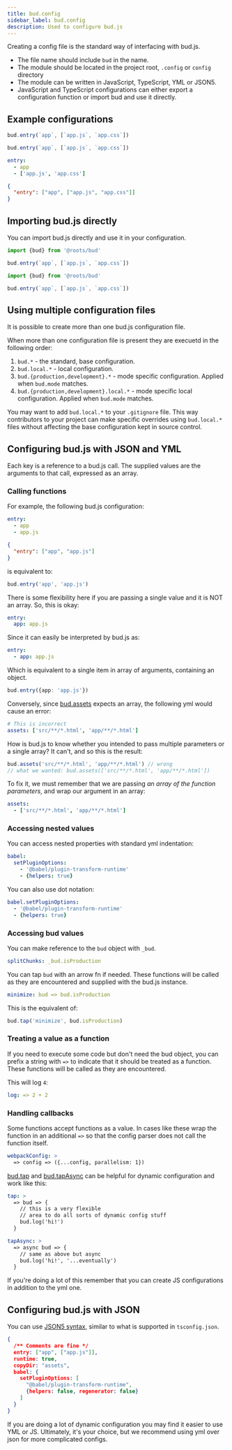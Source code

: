 ```yaml
---
title: bud.config
sidebar_label: bud.config
description: Used to configure bud.js
---
```



Creating a config file is the standard way of interfacing with bud.js.

- The file name should include `bud` in the name.
- The module should be located in the project root, `.config` or `config` directory
- The module can be written in JavaScript, TypeScript, YML or JSON5.
- JavaScript and TypeScript configurations can either export a configuration function or import bud and use it directly.



## Example configurations

<ConfigExample title="bud.config">

```ts
bud.entry(`app`, [`app.js`, `app.css`])
```

```js
bud.entry(`app`, [`app.js`, `app.css`])
```

```yml
entry:
  - app
  - ['app.js', 'app.css']
```

```json
{
  "entry": ["app", ["app.js", "app.css"]]
}
```

</ConfigExample>

## Importing bud.js directly

You can import bud.js directly and use it in your configuration.

<MultiLanguage>

```ts title=bud.config.ts
import {bud} from '@roots/bud'

bud.entry(`app`, [`app.js`, `app.css`])
```

```js title=bud.config.js
import {bud} from '@roots/bud'

bud.entry(`app`, [`app.js`, `app.css`])
```

</MultiLanguage>

## Using multiple configuration files

It is possible to create more than one bud.js configuration file.

When more than one configuration file is present they are execuetd in the following order:

1. `bud.*` - the standard, base configuration.
2. `bud.local.*` - local configuration.
3. `bud.{production,development}.*` - mode specific configuration. Applied when `bud.mode` matches.
4. `bud.{production,development}.local.*` - mode specific local configuration. Applied when `bud.mode` matches.

You may want to add `bud.local.*` to your `.gitignore` file. This way contributors to your project can make specific overrides using `bud.local.*` files
without affecting the base configuration kept in source control.

## Configuring bud.js with JSON and YML

Each key is a reference to a bud.js call. The supplied values are the arguments to that call, expressed as an array.

### Calling functions

For example, the following bud.js configuration:

<MultiLanguage>

```yml title=bud.config.yml
entry:
  - app
  - app.js
```

```json title=bud.config.json
{
  "entry": ["app", "app.js"]
}
```

</MultiLanguage>

is equivalent to:

```ts title=bud.config.ts
bud.entry('app', 'app.js')
```

There is some flexibility here if you are passing a single value and it is NOT an array. So, this is okay:

```yml title=bud.config.yml
entry:
  app: app.js
```

Since it can easily be interpreted by bud.js as:

```yml title=bud.config.yml
entry:
  - app: app.js
```

Which is equivalent to a single item in array of arguments, containing an object.

```ts title=bud.config.ts
bud.entry({app: 'app.js'})
```

Conversely, since [bud.assets](/reference/bud.assets) expects an array, the following yml would cause an error:

```yml title=bud.config.yml
# This is incorrect
assets: ['src/**/*.html', 'app/**/*.html']
```

How is bud.js to know whether you intended to pass multiple parameters or a single array? It can't, and so this is the result:

```js title=bud.config.js
bud.assets('src/**/*.html', 'app/**/*.html') // wrong
// what we wanted: bud.assets(['src/**/*.html', 'app/**/*.html'])
```

To fix it, we must remember that we are passing _an array of the function parameters_, and wrap our argument in an array:

```yml title=bud.config.yml
assets:
  - ['src/**/*.html', 'app/**/*.html']
```

### Accessing nested values

You can access nested properties with standard yml indentation:

```yml title=bud.config.yml
babel:
  setPluginOptions:
    - '@babel/plugin-transform-runtime'
    - {helpers: true}
```

You can also use dot notation:

```yml title=bud.config.yml
babel.setPluginOptions:
  - '@babel/plugin-transform-runtime'
  - {helpers: true}
```

### Accessing bud values

You can make reference to the `bud` object with `_bud`.

```yml title=bud.config.yml
splitChunks: _bud.isProduction
```

You can tap `bud` with an arrow fn if needed. These functions will be called
as they are encountered and supplied with the bud.js instance.

```yml title=bud.config.yml
minimize: bud => bud.isProduction
```

This is the equivalent of:

```ts title=bud.config.ts
bud.tap('minimize', bud.isProduction)
```

### Treating a value as a function

If you need to execute some code but don't need the bud object, you can prefix a string with `=>` to indicate that it should be treated as a function. These functions will be called
as they are encountered.

This will log `4`:

```yml title=bud.config.yml
log: => 2 + 2
```

### Handling callbacks

Some functions accept functions as a value. In cases like these wrap the function in an additional `=>` so that the
config parser does not call the function itself.

```yml title=bud.config.yml
webpackConfig: >
  => config => ({...config, parallelism: 1})
```

[bud.tap](/reference/bud.tap) and [bud.tapAsync](/reference/bud.tapAsync) can be helpful for dynamic configuration and work like this:

```yml title=bud.config.yml
tap: >
  => bud => {
    // this is a very flexible
    // area to do all sorts of dynamic config stuff
    bud.log('hi!')
  }

tapAsync: >
  => async bud => {
    // same as above but async
    bud.log('hi!', '...eventually')
  }
```

If you're doing a lot of this remember that you can create JS configurations in addition to the yml one.

## Configuring bud.js with JSON

You can use [JSON5 syntax](https://json5.org), similar to what is supported in `tsconfig.json`.

```json title=bud.config.json
{
  /** Comments are fine */
  entry: ["app", ["app.js"]],
  runtime: true,
  copyDir: "assets",
  babel: {
    setPluginOptions: [
      "@babel/plugin-transform-runtime",
      {helpers: false, regenerator: false}
    ]
  }
}
```

If you are doing a lot of dynamic configuration you may find it easier to use YML or JS. Ultimately, it's your choice, but
we recommend using yml over json for more complicated configs.
